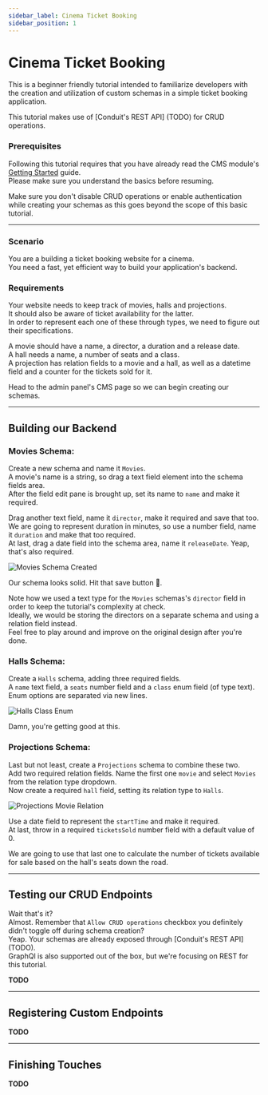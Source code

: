 ```yaml
---
sidebar_label: Cinema Ticket Booking
sidebar_position: 1
---
```


# Cinema Ticket Booking

This is a beginner friendly tutorial intended to familiarize developers with the creation and 
utilization of custom schemas in a simple ticket booking application.

This tutorial makes use of [Conduit's REST API] (TODO) for CRUD operations.

### Prerequisites

Following this tutorial requires that you have already read the CMS module's 
[Getting Started](../1_get-started.mdx) guide.<br />
Please make sure you understand the basics before resuming.

Make sure you don't disable CRUD operations or enable authentication while 
creating your schemas as this goes beyond the scope of this basic tutorial.

-------------------------------------------------

### Scenario

You are a building a ticket booking website for a cinema.<br />
You need a fast, yet efficient way to build your application's backend.

### Requirements

Your website needs to keep track of movies, halls and projections.<br />
It should also be aware of ticket availability for the latter.<br />
In order to represent each one of these through types, we need to figure out their specifications.

A movie should have a name, a director, a duration and a release date.<br />
A hall needs a name, a number of seats and a class.<br />
A projection has relation fields to a movie and a hall, as well as a datetime field and 
a counter for the tickets sold for it.

Head to the admin panel's CMS page so we can begin creating our schemas.<br />

-------------------------------------------------

## Building our Backend

### Movies Schema:

Create a new schema and name it `Movies`.<br />
A movie's name is a string, so drag a text field element into the schema fields area.<br />
After the field edit pane is brought up, set its name to `name` and make it required.

Drag another text field, name it `director`, make it required and save that too.<br />
We are going to represent duration in minutes, so use a number field, name it `duration` and make that too required.<br />
At last, drag a date field into the schema area, name it `releaseDate`. Yeap, that's also required.

![Movies Schema Created](/img/modules/cms/tutorials/cinema_tickets_booking/movies_schema_created.png)

Our schema looks solid. Hit that save button 💾.

Note how we used a text type for the `Movies` schemas's `director` field in 
order to keep the tutorial's complexity at check.<br />
Ideally, we would be storing the directors on a separate schema and using a relation field instead.<br />
Feel free to play around and improve on the original design after you're done.

### Halls Schema:

Create a `Halls` schema, adding three required fields.<br />
A `name` text field, a `seats` number field and a `class` enum field (of type text).<br />
Enum options are separated via new lines.

![Halls Class Enum](/img/modules/cms/tutorials/cinema_tickets_booking/halls_class_enum.png)

Damn, you're getting good at this.

### Projections Schema:

Last but not least, create a `Projections` schema to combine these two.<br />
Add two required relation fields. Name the first one `movie` and select `Movies` from the relation type dropdown.<br />
Now create a required `hall` field, setting its relation type to `Halls`.

![Projections Movie Relation](/img/modules/cms/tutorials/cinema_tickets_booking/projections_movie_relation.png)

Use a date field to represent the `startTime` and make it required.<br />
At last, throw in a required `ticketsSold` number field with a default value of 0.

We are going to use that last one to calculate the number of tickets available for sale based on the hall's seats down the road.

-------------------------------------------------

## Testing our CRUD Endpoints

Wait that's it?<br />
Almost. Remember that `Allow CRUD operations` checkbox you definitely didn't toggle off during schema creation?<br />
Yeap. Your schemas are already exposed through [Conduit's REST API] (TODO).<br />
GraphQl is also supported out of the box, but we're focusing on REST for this tutorial.

**TODO**

-------------------------------------------------

## Registering Custom Endpoints

**TODO**

-------------------------------------------------

## Finishing Touches

**TODO**
